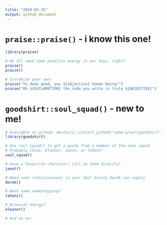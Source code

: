 ```yaml
---
title: "2020-03-25"
output: github_document
---
```


# `praise::praise()` - i know this one!

```r
library(praise)

# We all need some positive energy in our days, right?
praise()
praise()

# Customize your own!
praise("Ya done good, you ${adjective} human being!")
praise("Oh ${EXCLAMATION} the code you write is truly ${ADJECTIVE}")
```

# `goodshirt::soul_squad()` - new to me!

```r
# Available on github: devtools::install_github("adam-gruer/goodshirt")
library(goodshirt)

# Use soul_squad() to get a quote from a member of the soul squad
# Probably Chidi, Eleanor, Jason, or Tahani?
soul_squad()

# Have a favourite character? Call on them directly!
janet()

# Need some ridiculousness in your day? Surely Derek can supply
derek()

# Want some namedropping?
tahani()

# Bisexual energy?
eleanor()

# And so on!
```

